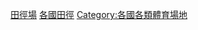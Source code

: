 {{Categories by country|nocat}}

[[Category:田徑場|]]
[[Category:各國田徑|]]
[[Category:各國各類體育場地|Category:各國各類體育場地]]